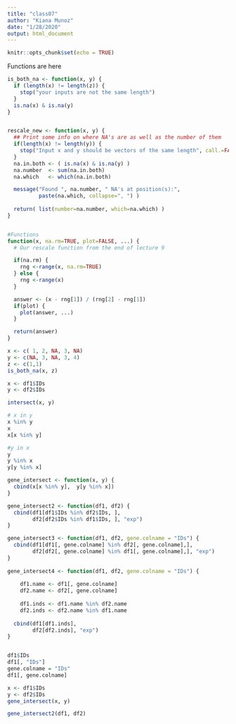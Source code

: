 ```yaml
---
title: "class07"
author: "Kiana Munoz"
date: "1/28/2020"
output: html_document
---
```


```r
knitr::opts_chunk$set(echo = TRUE)
```

Functions are here
```r
is_both_na <- function(x, y) {
  if (length(x) != length(z)) {
    stop("your inputs are not the same length")
  }
  is.na(x) & is.na(y)
}


rescale_new <- function(x, y) {
  ## Print some info on where NA's are as well as the number of them 
  if(length(x) != length(y)) {
    stop("Input x and y should be vectors of the same length", call.=FALSE)
  }
  na.in.both <- ( is.na(x) & is.na(y) )
  na.number  <- sum(na.in.both)
  na.which   <- which(na.in.both)

  message("Found ", na.number, " NA's at position(s):", 
          paste(na.which, collapse=", ") ) 
  
  return( list(number=na.number, which=na.which) )
}


#Functions
function(x, na.rm=TRUE, plot=FALSE, ...) {
  # Our rescale function from the end of lecture 9

  if(na.rm) {
    rng <-range(x, na.rm=TRUE)
  } else {
    rng <-range(x)
  }

  answer <- (x - rng[1]) / (rng[2] - rng[1])
  if(plot) { 
    plot(answer, ...) 
  }

  return(answer)
}

```

```r
x <- c( 1, 2, NA, 3, NA)
y <- c(NA, 3, NA, 3, 4)
z <- c(1,1)
is_both_na(x, z)
```

```r
x <- df1$IDs
y <- df2$IDs

intersect(x, y)

# x in y 
x %in% y
x
x[x %in% y]

#y in x
y
y %in% x
y[y %in% x]


```

```r

gene_intersect <- function(x, y) {
  cbind(x[x %in% y],  y[y %in% x])
}

gene_intersect2 <- function(df1, df2) {
  cbind(df1[df1$IDs %in% df2$IDs, ],  
        df2[df2$IDs %in% df1$IDs, ], "exp")
}

gene_intersect3 <- function(df1, df2, gene.colname = "IDs") {
  cbind(df1[df1[, gene.colname] %in% df2[, gene.colname],],  
        df2[df2[, gene.colname] %in% df1[, gene.colname],], "exp")
}
  
gene_intersect4 <- function(df1, df2, gene.colname = "IDs") {
    
    df1.name <- df1[, gene.colname]
    df2.name <- df2[, gene.colname]
    
    df1.inds <- df1.name %in% df2.name
    df2.inds <- df2.name %in% df1.name
    
  cbind(df1[df1.inds],
        df2[df2.inds], "exp")
}


df1$IDs
df1[, "IDs"]
gene.colname = "IDs"
df1[, gene.colname]  

x <- df1$IDs
y <- df2$IDs
gene_intersect(x, y)

gene_intersect2(df1, df2)
```

